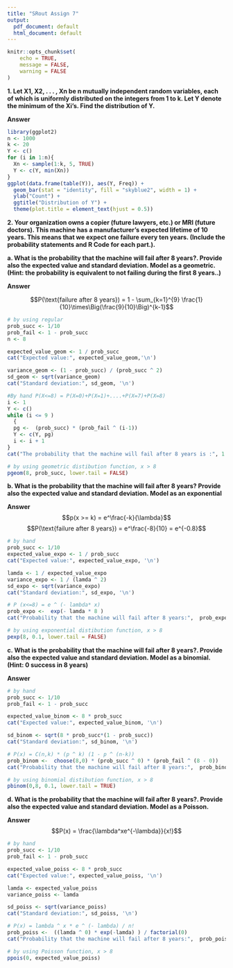 ```yaml
---
title: "SRout Assign 7"
output:
  pdf_document: default
  html_document: default
---
```


```r
knitr::opts_chunk$set(
	echo = TRUE,
	message = FALSE,
	warning = FALSE
)
```
**
1. Let X1, X2, . . . , Xn be n mutually independent random variables, each of
which is uniformly distributed on the integers from 1 to k. Let Y denote the
minimum of the Xi’s. Find the distribution of Y.
**

**Answer** <br>

```r
library(ggplot2)
n <- 1000
k <- 20
Y <- c()
for (i in 1:n){
  Xn <- sample(1:k, 5, TRUE)
  Y <- c(Y, min(Xn))
}
ggplot(data.frame(table(Y)), aes(Y, Freq)) + 
  geom_bar(stat = "identity", fill = "skyblue2", width = 1) +
  ylab("Count") + 
  ggtitle("Distribution of Y") +
  theme(plot.title = element_text(hjust = 0.5)) 
```

**2. Your organization owns a copier (future lawyers, etc.) or MRI (future doctors). This machine has a manufacturer’s expected lifetime of 10 years. This means that we expect one failure every ten years. (Include the probability statements and R Code for each part.).** <br>

**a. What is the probability that the machine will fail after 8 years?. Provide also the expected value and standard deviation. Model as a geometric. (Hint: the probability is equivalent to not failing during the first 8 years..)** <br>

**Answer** <br>

$$P(\text{failure after 8 years}) = 1 - \sum_{k=1}^{9} \frac{1}{10}\times\Big(\frac{9}{10}\Big)^{k-1}$$

```r
# by using regular
prob_succ <- 1/10
prob_fail <- 1 - prob_succ
n <- 8

expected_value_geom <- 1 / prob_succ
cat("Expected value:", expected_value_geom,'\n')

variance_geom <- (1 - prob_succ) / (prob_succ ^ 2)
sd_geom <- sqrt(variance_geom)
cat("Standard deviation:", sd_geom, '\n')

#By hand P(X<=8) = P(X=0)+P(X=1)+....+P(X=7)+P(X=8)
i <- 1
Y <- c()
while (i <= 9 )
  {
  pg <-  (prob_succ) * (prob_fail ^ (i-1))
  Y <- c(Y, pg)
  i <- i + 1
}
cat("The probability that the machine will fail after 8 years is :", 1 - sum(Y), '\n')

# by using geometric distibution function, x > 8
pgeom(8, prob_succ, lower.tail = FALSE)
```

**b. What is the probability that the machine will fail after 8 years? Provide also the expected value and standard deviation. Model as an exponential** <br>

**Answer** <br>
$$p(x >= k) = e^\frac{-k}{\lambda}$$
$$P(\text{failure after 8 years}) = e^\frac{-8}{10} = e^{-0.8}$$

```r
# by hand
prob_succ <- 1/10
expected_value_expo <- 1 / prob_succ
cat("Expected value:", expected_value_expo, '\n')

lamda <- 1 / expected_value_expo
variance_expo <- 1 / (lamda ^ 2)
sd_expo <- sqrt(variance_expo)
cat("Standard deviation:", sd_expo, '\n')

# P (x<=8) = e ^ (- lambda* x)
prob_expo <-  exp(- lamda * 8 )
cat("Probability that the machine will fail after 8 years:",  prob_expo, '\n')

# by using exponential distibution function, x > 8
pexp(8, 0.1, lower.tail = FALSE)
```

**c. What is the probability that the machine will fail after 8 years?. Provide also the expected value and standard deviation. Model as a binomial. (Hint: 0 success in 8 years)** <br>

**Answer** <br>

```r
# by hand
prob_succ <- 1/10
prob_fail <- 1 - prob_succ

expected_value_binom <- 8 * prob_succ
cat("Expected value:", expected_value_binom, '\n')

sd_binom <- sqrt(8 * prob_succ*(1 - prob_succ))
cat("Standard deviation:", sd_binom, '\n')

# P(x) = C(n,k) * (p ^ k) (1 - p ^ (n-k)) 
prob_binom <-  choose(8,0) * (prob_succ ^ 0) * (prob_fail ^ (8 - 0))
cat("Probability that the machine will fail after 8 years:",  prob_binom, '\n')

# by using binomial distibution function, x > 8
pbinom(0,8, 0.1, lower.tail = TRUE)
```

**d. What is the probability that the machine will fail after 8 years?. Provide also the expected value and standard deviation. Model as a Poisson.** <br>

**Answer** <br>
$$P(x) = \frac{\lambda^xe^{-\lambda}}{x!}$$

```r
# by hand
prob_succ <- 1/10
prob_fail <- 1 - prob_succ

expected_value_poiss <- 8 * prob_succ
cat("Expected value:", expected_value_poiss, '\n')

lamda <- expected_value_poiss
variance_poiss <- lamda

sd_poiss <- sqrt(variance_poiss)
cat("Standard deviation:", sd_poiss, '\n')

# P(x) = lambda ^ x * e ^ (- lambda) / n!
prob_poiss <-  ((lamda ^ 0) * exp(-lamda) ) / factorial(0)
cat("Probability that the machine will fail after 8 years:",  prob_poiss, '\n')

# by using Poisson function, x > 8
ppois(0, expected_value_poiss)
```
